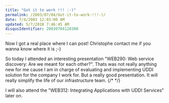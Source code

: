 ```yaml
---
title: "Got it to work !!! :-)"
permalink: /2003/07/04/Got-it-to-work-!!!-)/
date: 7/4/2003 12:03:00 AM
updated: 5/7/2010 7:46:45 AM
disqusIdentifier: 20030704120300
---
```

Now I got a real place where I can post! Christophe contact me if you wanna know where it is ;-)

So today I attended an interesting presentation "WEB290: Web service discovery: Are we meant for each other?". Thats was not really anything new for me cause I am in charge of evaluating and implementing UDDI solution for the company I work for. But a really good presentation. It will really simplify the life of our infrastructure team.
{/* <!-- more --> */}

I will also attend the "WEB312: Integrating Applications with UDDI Services" later on.
